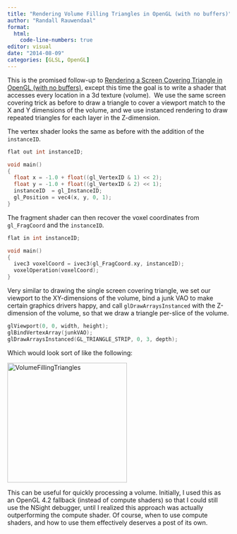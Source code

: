 ```yaml
---
title: "Rendering Volume Filling Triangles in OpenGL (with no buffers)"
author: "Randall Rauwendaal"
format: 
  html:
    code-line-numbers: true
editor: visual
date: "2014-08-09"
categories: [GLSL, OpenGL]
---
```


This is the promised follow-up to [Rendering a Screen Covering Triangle in OpenGL (with no buffers)](../2014_06_14%20-%20Rendering%20a%20Screen%20Covering%20Triangle%20in%20OpenGL%20(with%20no%C2%A0buffers)/index.qmd), except this time the goal is to write a shader that accesses every location in a 3d texture (volume).  We use the same screen covering trick as before to draw a triangle to cover a viewport match to the X and Y dimensions of the volume, and we use instanced rendering to draw repeated triangles for each layer in the Z-dimension.

The vertex shader looks the same as before with the addition of the `instanceID`.

``` cpp
flat out int instanceID;

void main()
{
  float x = -1.0 + float((gl_VertexID & 1) << 2);
  float y = -1.0 + float((gl_VertexID & 2) << 1);
  instanceID  = gl_InstanceID;
  gl_Position = vec4(x, y, 0, 1);
}
```

The fragment shader can then recover the voxel coordinates from `gl_FragCoord` and the `instanceID`.

``` cpp
flat in int instanceID;

void main()
{
  ivec3 voxelCoord = ivec3(gl_FragCoord.xy, instanceID);
  voxelOperation(voxelCoord);
}
```

Very similar to drawing the single screen covering triangle, we set our viewport to the XY-dimensions of the volume, bind a junk VAO to make certain graphics drivers happy, and call `glDrawArraysInstanced` with the Z-dimension of the volume, so that we draw a triangle per-slice of the volume.

``` C++
glViewport(0, 0, width, height);
glBindVertexArray(junkVAO);
glDrawArraysInstanced(GL_TRIANGLE_STRIP, 0, 3, depth);
```

Which would look sort of like the following:

![](volumefillingtriangles.png){alt="VolumeFillingTriangles" fig-alt="Volume Filling Triangles" width="271" height="271"}

This can be useful for quickly processing a volume. Initially, I used this as an OpenGL 4.2 fallback (instead of compute shaders) so that I could still use the NSight debugger, until I realized this approach was actually outperforming the compute shader. Of course, when to use compute shaders, and how to use them effectively deserves a post of its own.
